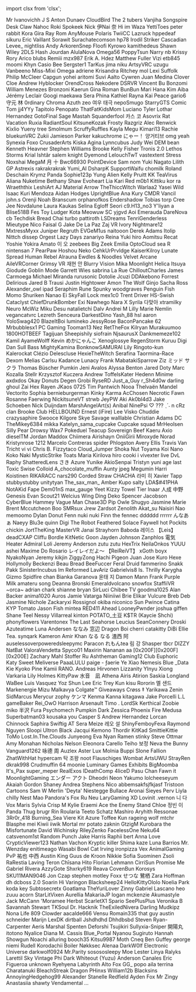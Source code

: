 ﻿import clsx from 'clsx';


<!-- Reminder that not only HTML chars have to be escaped, MDX chars also need to be (such as a space followed by an underscore). -->
<Patronelt k="0" ias="1" sp="0" >Mr Ivanovichh</Patronelt> <Patronelt k="0" ias="1" sp="0" >J S</Patronelt> <Patronelt k="0" ias="1" sp="0" >Anton Dunaev</Patronelt> <Patronelt k="0" ias="0" sp="0" >CloudBird</Patronelt> <Patronelt k="0" ias="1" sp="0" >The 2 tubers</Patronelt> 
<Patronelt k="0" ias="1" sp="0" >Vanjiha</Patronelt> <Patronelt k="0" ias="1" sp="0" >Songspire</Patronelt> <Patronelt k="0" ias="1" sp="0" >Desk Claw</Patronelt> <Patronelt k="0" ias="1" sp="0" >Nahoc</Patronelt> <Patronelt k="0" ias="1" sp="0" >Roki</Patronelt> 
<Patronelt k="0" ias="1" sp="0" >Spokeek</Patronelt> <Patronelt k="0" ias="1" sp="0" >Nick</Patronelt> <Patronelt k="0" ias="0" sp="0" >伊Nai 奈</Patronelt> <Patronelt k="0" ias="1" sp="0" >Hi im Waza</Patronelt> <Patronelt k="0" ias="0" sp="0" >YettiToes</Patronelt> 
<Patronelt k="0" ias="1" sp="0" >peter rabbit</Patronelt> <Patronelt k="0" ias="0" sp="0" >Kora Gira</Patronelt> <Patronelt k="0" ias="1" sp="0" >Ray Rom</Patronelt> <Patronelt k="0" ias="1" sp="0" >AnyMouse</Patronelt> <Patronelt k="0" ias="1" sp="0" >Polaris</Patronelt> 
<Patronelt k="0" ias="1" sp="0" >TwiiCC</Patronelt> <Patronelt k="0" ias="1" sp="0" >Lazruck</Patronelt> <Patronelt k="0" ias="1" sp="0" >hppedeaf</Patronelt> <Patronelt k="0" ias="1" sp="0" >sikuru</Patronelt> <Patronelt k="0" ias="0" sp="0" >Eric Vaillant</Patronelt> 
<Patronelt k="0" ias="1" sp="0" >Sorawit Surachatecomson</Patronelt> <Patronelt k="0" ias="1" sp="0" >hp78</Patronelt> <Patronelt k="0" ias="1" sp="0" >Irodil Striker</Patronelt> <Patronelt k="0" ias="0" sp="0" >Cascadian</Patronelt> <Patronelt k="0" ias="1" sp="0" >Levee&#0095;</Patronelt> 
<Patronelt k="0" ias="1" sp="0" >nightliss</Patronelt> <Patronelt k="0" ias="1" sp="0" >Andy</Patronelt> <Patronelt k="0" ias="1" sp="0" >ArkorenSnep</Patronelt> <Patronelt k="0" ias="0" sp="0" >Floofi</Patronelt> <Patronelt k="0" ias="0" sp="0" >Kyrowo</Patronelt> 
<Patronelt k="0" ias="0" sp="0" >kamithedeus</Patronelt> <Patronelt k="0" ias="1" sp="0" >Shawn Wiley</Patronelt> <Patronelt k="0" ias="1" sp="0" >2DLS</Patronelt> <Patronelt k="0" ias="1" sp="0" >Hash Jourdan</Patronelt> <Patronelt k="0" ias="1" sp="0" >AlulaNova</Patronelt> 
<Patronelt k="0" ias="1" sp="0" >Omega56</Patronelt> <Patronelt k="0" ias="0" sp="0" >PoppyTsun</Patronelt> <Patronelt k="0" ias="1" sp="0" >Narry</Patronelt> <Patronelt k="0" ias="0" sp="0" >nb</Patronelt> <Patronelt k="0" ias="1" sp="0" >Krissy</Patronelt> 
<Patronelt k="0" ias="1" sp="0" >Rory</Patronelt> <Patronelt k="0" ias="0" sp="0" >Arico</Patronelt> <Patronelt k="0" ias="1" sp="0" >blubs</Patronelt> <Patronelt k="0" ias="0" sp="0" >Remiii</Patronelt> <Patronelt k="0" ias="1" sp="0" >mzx987</Patronelt> 
<Patronelt k="0" ias="0" sp="0" >Erik A&#0046; Hdez</Patronelt> <Patronelt k="0" ias="0" sp="0" >Matthew Fuller</Patronelt> <Patronelt k="0" ias="1" sp="0" >Vizi</Patronelt> <Patronelt k="0" ias="1" sp="0" >etb845</Patronelt> <Patronelt k="0" ias="1" sp="0" >moomi</Patronelt> 
<Patronelt k="0" ias="1" sp="0" >Khyn</Patronelt> <Patronelt k="0" ias="1" sp="0" >Casio</Patronelt> <Patronelt k="0" ias="1" sp="0" >Bee</Patronelt> <Patronelt k="0" ias="0" sp="0" >Sergster1</Patronelt> <Patronelt k="0" ias="1" sp="0" >TarKus</Patronelt> 
<Patronelt k="0" ias="1" sp="0" >jima niku</Patronelt> <Patronelt k="0" ias="1" sp="0" >ArtsyVRC</Patronelt> <Patronelt k="0" ias="1" sp="0" >uzugu</Patronelt> <Patronelt k="0" ias="1" sp="0" >Vanbeeno</Patronelt> <Patronelt k="0" ias="1" sp="0" >Miss&#0045;Mixi</Patronelt> 
<Patronelt k="0" ias="1" sp="0" >Omega</Patronelt> <Patronelt k="0" ias="1" sp="0" >adriene</Patronelt> <Patronelt k="0" ias="1" sp="0" >Krisandra Ritchey</Patronelt> <Patronelt k="0" ias="1" sp="0" >mol</Patronelt> <Patronelt k="0" ias="1" sp="0" >Lexi</Patronelt> 
<Patronelt k="0" ias="1" sp="0" >Suffolk</Patronelt> <Patronelt k="0" ias="1" sp="0" >Philip McCleer</Patronelt> <Patronelt k="0" ias="1" sp="0" >Capgun</Patronelt> <Patronelt k="0" ias="1" sp="0" >yohei aritomi</Patronelt> <Patronelt k="0" ias="1" sp="0" >Suvi Aalto</Patronelt> 
<Patronelt k="0" ias="1" sp="0" >Cywren</Patronelt> <Patronelt k="0" ias="1" sp="0" >Juan Medina</Patronelt> <Patronelt k="0" ias="1" sp="0" >Clover Cloe</Patronelt> <Patronelt k="0" ias="0" sp="0" >Andrew</Patronelt> <Patronelt k="0" ias="1" sp="0" >Hyblocker</Patronelt> 
<Patronelt k="0" ias="0" sp="0" >OrendCross</Patronelt> <Patronelt k="0" ias="1" sp="0" >Nekodere</Patronelt> <Patronelt k="0" ias="1" sp="0" >DSRVR</Patronelt> <Patronelt k="0" ias="1" sp="0" >Vincent Bu</Patronelt> <Patronelt k="0" ias="1" sp="0" >Bonzomi</Patronelt> 
<Patronelt k="0" ias="0" sp="0" >William Menezes Bronzoni</Patronelt> <Patronelt k="0" ias="0" sp="0" >Kaerun</Patronelt> <Patronelt k="0" ias="1" sp="0" >Gina Roman</Patronelt> <Patronelt k="0" ias="1" sp="0" >BunBun</Patronelt> <Patronelt k="0" ias="1" sp="0" >Mari</Patronelt> 
<Patronelt k="0" ias="1" sp="0" >Hana Kim</Patronelt> <Patronelt k="0" ias="1" sp="0" >Aiba</Patronelt> <Patronelt k="0" ias="1" sp="0" >Jérémy Leclair</Patronelt> <Patronelt k="0" ias="1" sp="0" >Googi</Patronelt> <Patronelt k="0" ias="1" sp="0" >maekawa</Patronelt> 
<Patronelt k="0" ias="1" sp="0" >Sera Phina</Patronelt> <Patronelt k="0" ias="1" sp="0" >Kathiel Rayna</Patronelt> <Patronelt k="0" ias="1" sp="0" >Kai Peace</Patronelt> <Patronelt k="0" ias="0" sp="0" >gario6</Patronelt> <Patronelt k="0" ias="1" sp="0" >守元 林</Patronelt> 
<Patronelt k="0" ias="1" sp="0" >0rdinary</Patronelt> <Patronelt k="0" ias="0" sp="0" >Chroma</Patronelt> <Patronelt k="0" ias="1" sp="0" >Azuth</Patronelt> <Patronelt k="0" ias="0" sp="0" >zeo</Patronelt> <Patronelt k="0" ias="1" sp="0" >여우 태극</Patronelt> 
<Patronelt k="0" ias="1" sp="0" >nepoSmugo</Patronelt> <Patronelt k="0" ias="1" sp="0" >StarryGTS</Patronelt> <Patronelt k="0" ias="1" sp="0" >Comic Tom</Patronelt> <Patronelt k="0" ias="1" sp="0" >jj4YYy</Patronelt> <Patronelt k="0" ias="1" sp="0" >Tapitolo Penopato</Patronelt> 
<Patronelt k="0" ias="1" sp="0" >ThatFatKidsMom</Patronelt> <Patronelt k="0" ias="1" sp="0" >Luciano Tyler</Patronelt> <Patronelt k="0" ias="1" sp="0" >Lothar Hernandez</Patronelt> <Patronelt k="0" ias="0" sp="0" >GotoFinal</Patronelt> <Patronelt k="0" ias="0" sp="0" >Sage Mastah</Patronelt> 
<Patronelt k="0" ias="1" sp="0" >Squanderfool</Patronelt> <Patronelt k="0" ias="1" sp="0" >카스 코</Patronelt> <Patronelt k="0" ias="1" sp="0" >Asovrix</Patronelt> <Patronelt k="0" ias="1" sp="0" >Rat Vacation</Patronelt> <Patronelt k="0" ias="0" sp="0" >Ruxia</Patronelt> 
<Patronelt k="0" ias="1" sp="0" >RadiantSoul</Patronelt> <Patronelt k="0" ias="1" sp="0" >KitsuneKozak</Patronelt> <Patronelt k="0" ias="0" sp="0" >Frosty</Patronelt> <Patronelt k="0" ias="1" sp="0" >Razgriz</Patronelt> <Patronelt k="0" ias="1" sp="0" >Alec Renwick</Patronelt> 
<Patronelt k="0" ias="1" sp="0" >Kixlio Yueny</Patronelt> <Patronelt k="0" ias="1" sp="0" >tree</Patronelt> <Patronelt k="0" ias="1" sp="0" >Smolmum</Patronelt> <Patronelt k="0" ias="1" sp="0" >ScruffyRuffles</Patronelt> <Patronelt k="0" ias="1" sp="0" >Kayla</Patronelt> 
<Patronelt k="0" ias="1" sp="0" >Megu</Patronelt> <Patronelt k="0" ias="1" sp="0" >Kimari13</Patronelt> <Patronelt k="0" ias="1" sp="0" >Rachie</Patronelt> <Patronelt k="0" ias="1" sp="0" >bluekunVRC</Patronelt> <Patronelt k="0" ias="1" sp="0" >Zukii</Patronelt> 
<Patronelt k="0" ias="1" sp="0" >Jamieson Parker</Patronelt> <Patronelt k="0" ias="1" sp="0" >kakuchrome</Patronelt> <Patronelt k="0" ias="1" sp="0" >にゃー！</Patronelt> <Patronelt k="0" ias="1" sp="0" >양거티브</Patronelt> <Patronelt k="0" ias="0" sp="0" >omg yeah</Patronelt> 
<Patronelt k="0" ias="1" sp="0" >Synexia Foxo</Patronelt> <Patronelt k="0" ias="1" sp="0" >CrusaderArts</Patronelt> <Patronelt k="0" ias="1" sp="0" >Kiska Agina</Patronelt> <Patronelt k="0" ias="0" sp="0" >Lynncubus</Patronelt> <Patronelt k="0" ias="0" sp="0" >Judy Wei</Patronelt> 
<Patronelt k="0" ias="1" sp="0" >DEM bean</Patronelt> <Patronelt k="0" ias="1" sp="0" >Kenneth Heavner</Patronelt> <Patronelt k="0" ias="1" sp="0" >Stephen Williams</Patronelt> <Patronelt k="0" ias="1" sp="0" >Brooke</Patronelt> <Patronelt k="0" ias="1" sp="0" >Kelly Fisher</Patronelt> 
<Patronelt k="0" ias="0" sp="0" >Tronis 2&#0046;0</Patronelt> <Patronelt k="0" ias="0" sp="0" >Lethos Storms</Patronelt> <Patronelt k="0" ias="0" sp="0" >Krial</Patronelt> <Patronelt k="0" ias="1" sp="0" >Ishtãr</Patronelt> <Patronelt k="0" ias="0" sp="0" >salem knight</Patronelt> 
<Patronelt k="0" ias="0" sp="0" >Dyemond</Patronelt> <Patronelt k="0" ias="1" sp="0" >LelouchTwT</Patronelt> <Patronelt k="0" ias="0" sp="0" >vastextent</Patronelt> <Patronelt k="0" ias="0" sp="0" >Stress</Patronelt> <Patronelt k="0" ias="0" sp="0" >Noxshai</Patronelt> 
<Patronelt k="0" ias="1" sp="0" >MegaM</Patronelt> <Patronelt k="0" ias="0" sp="0" >月 十</Patronelt> <Patronelt k="0" ias="1" sp="0" >Bwc66930</Patronelt> <Patronelt k="0" ias="1" sp="0" >PointDevice</Patronelt> <Patronelt k="0" ias="0" sp="0" >Sam</Patronelt> 
<Patronelt k="0" ias="1" sp="0" >nom</Patronelt> <Patronelt k="0" ias="1" sp="0" >Yuki Nagato</Patronelt> <Patronelt k="0" ias="0" sp="0" >Lilith GP</Patronelt> <Patronelt k="0" ias="0" sp="0" >Astrexis</Patronelt> <Patronelt k="0" ias="1" sp="0" >rakrakrakrak</Patronelt> 
<Patronelt k="0" ias="0" sp="0" >Yumi&#0095;AI</Patronelt> <Patronelt k="0" ias="1" sp="0" >DsharpK</Patronelt> <Patronelt k="0" ias="1" sp="0" >SupportWaifu</Patronelt> <Patronelt k="0" ias="1" sp="0" >chomilk</Patronelt> <Patronelt k="0" ias="1" sp="0" >Roland Deschain</Patronelt> 
<Patronelt k="0" ias="1" sp="0" >Krymz Panda</Patronelt> <Patronelt k="0" ias="1" sp="0" >Sophie123p</Patronelt> <Patronelt k="0" ias="1" sp="0" >Yung Alien</Patronelt> <Patronelt k="0" ias="1" sp="0" >Kelly Pruitt</Patronelt> <Patronelt k="0" ias="0" sp="0" >KK</Patronelt> 
<Patronelt k="0" ias="0" sp="0" >TeaVirus</Patronelt> <Patronelt k="0" ias="1" sp="0" >Aliana</Patronelt> <Patronelt k="0" ias="0" sp="0" >Nuketime</Patronelt> <Patronelt k="0" ias="1" sp="0" >Bethany Shaw</Patronelt> <Patronelt k="0" ias="1" sp="0" >Evoheart</Patronelt> 
<Patronelt k="0" ias="0" sp="0" >Lia</Patronelt> <Patronelt k="0" ias="1" sp="0" >Kari Red</Patronelt> <Patronelt k="0" ias="0" sp="0" >m0b1</Patronelt> <Patronelt k="0" ias="1" sp="0" >Kittiku</Patronelt> <Patronelt k="0" ias="0" sp="0" >kor ra</Patronelt> 
<Patronelt k="0" ias="0" sp="0" >Wraeththix</Patronelt> <Patronelt k="0" ias="0" sp="0" >LeshiArt</Patronelt> <Patronelt k="0" ias="0" sp="0" >AJ</Patronelt> <Patronelt k="0" ias="0" sp="0" >Material Arrow</Patronelt> <Patronelt k="0" ias="1" sp="0" >TheThiccWitch</Patronelt> 
<Patronelt k="0" ias="0" sp="0" >Warlaa2</Patronelt> <Patronelt k="0" ias="1" sp="0" >Yasei Wild</Patronelt> <Patronelt k="0" ias="1" sp="0" >Isaac Kuri Mendoza</Patronelt> <Patronelt k="0" ias="1" sp="0" >Aidan Hodges</Patronelt> <Patronelt k="0" ias="0" sp="0" >UprightBlue</Patronelt> 
<Patronelt k="0" ias="1" sp="0" >Ana Kury</Patronelt> <Patronelt k="0" ias="1" sp="0" >CMDR Vancil</Patronelt> <Patronelt k="0" ias="1" sp="0" >john&#0046;s</Patronelt> <Patronelt k="0" ias="0" sp="0" >Orenji</Patronelt> <Patronelt k="0" ias="0" sp="0" >Noah Branscum</Patronelt> 
<Patronelt k="0" ias="1" sp="0" >orphanofkos</Patronelt> <Patronelt k="0" ias="1" sp="0" >Endershadow</Patronelt> <Patronelt k="0" ias="1" sp="0" >Tobias torp</Patronelt> <Patronelt k="0" ias="0" sp="0" >Cree Jee</Patronelt> <Patronelt k="0" ias="1" sp="0" >Novdalune</Patronelt> 
<Patronelt k="0" ias="0" sp="0" >Laura Kaukas</Patronelt> <Patronelt k="0" ias="1" sp="0" >Selina Egloff</Patronelt> <Patronelt k="0" ias="0" sp="0" >Seori</Patronelt> <Patronelt k="0" ias="1" sp="0" >c9&#0046;H13&#0095;no3</Patronelt> <Patronelt k="0" ias="1" sp="0" >Y&#0039;liyan</Patronelt> 
<Patronelt k="0" ias="1" sp="0" >a</Patronelt> <Patronelt k="0" ias="1" sp="0" >Blise518B</Patronelt> <Patronelt k="0" ias="1" sp="0" >Fes Toy</Patronelt> <Patronelt k="0" ias="1" sp="0" >Ludger</Patronelt> <Patronelt k="0" ias="1" sp="0" >Kota</Patronelt> 
<Patronelt k="0" ias="0" sp="0" >Meowuw SC</Patronelt> <Patronelt k="0" ias="1" sp="0" >yjgvd</Patronelt> <Patronelt k="0" ias="1" sp="0" >Aoi Emerauda</Patronelt> <Patronelt k="0" ias="1" sp="0" >DareNova</Patronelt> <Patronelt k="0" ias="1" sp="0" >cb</Patronelt> 
<Patronelt k="0" ias="1" sp="0" >Techdisk</Patronelt> <Patronelt k="0" ias="1" sp="0" >Bread Chai</Patronelt> <Patronelt k="0" ias="1" sp="0" >turbo</Patronelt> <Patronelt k="0" ias="0" sp="0" >pattiroth</Patronelt> <Patronelt k="0" ias="1" sp="0" >LSDreams</Patronelt> 
<Patronelt k="0" ias="1" sp="0" >TenriGenderless</Patronelt> <Patronelt k="0" ias="0" sp="0" >Mieutype Nico</Patronelt> <Patronelt k="0" ias="0" sp="0" >Faisal G</Patronelt> <Patronelt k="0" ias="1" sp="0" >Jake De La Paz</Patronelt> <Patronelt k="0" ias="0" sp="0" >Zaj VR</Patronelt> 
<Patronelt k="0" ias="1" sp="0" >Ivory</Patronelt> <Patronelt k="0" ias="1" sp="0" >Nightmare12</Patronelt> <Patronelt k="0" ias="0" sp="0" >MxtressMyxx</Patronelt> <Patronelt k="0" ias="1" sp="0" >Juniper Regruth</Patronelt> <Patronelt k="0" ias="0" sp="0" >EVGeM1us</Patronelt> 
<Patronelt k="0" ias="1" sp="0" >naitooon</Patronelt> <Patronelt k="0" ias="1" sp="0" >Derek Adams</Patronelt> <Patronelt k="0" ias="0" sp="0" >Itolip</Patronelt> <Patronelt k="0" ias="1" sp="0" >Nittch</Patronelt> <Patronelt k="0" ias="1" sp="0" >dissep</Patronelt> 
<Patronelt k="0" ias="0" sp="0" >Orgest</Patronelt> <Patronelt k="0" ias="1" sp="0" >Lazy Days</Patronelt> <Patronelt k="0" ias="1" sp="0" >zanariyo</Patronelt> <Patronelt k="0" ias="0" sp="0" >Reina</Patronelt> <Patronelt k="0" ias="1" sp="0" >Yuki hiro</Patronelt> 
<Patronelt k="0" ias="1" sp="0" >Aomitsu</Patronelt> <Patronelt k="0" ias="0" sp="0" >Recat</Patronelt> <Patronelt k="0" ias="1" sp="0" >Yoshie</Patronelt> <Patronelt k="0" ias="0" sp="0" >Yokira Amato</Patronelt> <Patronelt k="0" ias="1" sp="0" >이 오</Patronelt> 
<Patronelt k="0" ias="0" sp="0" >zeebees</Patronelt> <Patronelt k="0" ias="1" sp="0" >Big Zeek</Patronelt> <Patronelt k="0" ias="1" sp="0" >Emilia</Patronelt> <Patronelt k="0" ias="0" sp="0" >OptoCloud</Patronelt> <Patronelt k="0" ias="1" sp="0" >sea R</Patronelt> 
<Patronelt k="0" ias="1" sp="0" >nintensan 7</Patronelt> <Patronelt k="0" ias="1" sp="0" >PearPaw</Patronelt> <Patronelt k="0" ias="0" sp="0" >Hoshou Neko</Patronelt> <Patronelt k="0" ias="1" sp="0" >CehkUrPrvldge</Patronelt> <Patronelt k="0" ias="1" sp="0" >KaiserKilroy</Patronelt> 
<Patronelt k="0" ias="1" sp="0" >Lunate Spread</Patronelt> <Patronelt k="0" ias="1" sp="0" >Human Rebel</Patronelt> <Patronelt k="0" ias="1" sp="0" >Alrauna</Patronelt> <Patronelt k="0" ias="1" sp="0" >Ewdles &#0038; Noodles</Patronelt> <Patronelt k="0" ias="0" sp="0" >Velvet</Patronelt> 
<Patronelt k="0" ias="0" sp="0" >Arcane</Patronelt> <Patronelt k="0" ias="1" sp="0" >AileVRCorner</Patronelt> <Patronelt k="0" ias="1" sp="0" >Grimsy VR</Patronelt> <Patronelt k="0" ias="1" sp="0" >재현 안</Patronelt> <Patronelt k="0" ias="1" sp="0" >Blurry Vision</Patronelt> 
<Patronelt k="0" ias="1" sp="0" >Mika Moonlight</Patronelt> <Patronelt k="0" ias="1" sp="0" >Helica Itsuya</Patronelt> <Patronelt k="0" ias="0" sp="0" >Giodude</Patronelt> <Patronelt k="0" ias="0" sp="0" >Goblin Mode</Patronelt> <Patronelt k="0" ias="0" sp="0" >Garrett Wies</Patronelt> 
<Patronelt k="0" ias="1" sp="0" >sabrina La Rue</Patronelt> <Patronelt k="0" ias="0" sp="0" >ChilloutCharles</Patronelt> <Patronelt k="0" ias="1" sp="0" >James Carmoega</Patronelt> <Patronelt k="0" ias="1" sp="0" >Michael Miranda</Patronelt> <Patronelt k="0" ias="1" sp="0" >rurusonic</Patronelt> 
<Patronelt k="0" ias="1" sp="0" >Dotolie</Patronelt> <Patronelt k="0" ias="1" sp="0" >Jcuzi</Patronelt> <Patronelt k="0" ias="1" sp="0" >DDAkebono</Patronelt> <Patronelt k="0" ias="0" sp="0" >Forrest</Patronelt> <Patronelt k="0" ias="1" sp="0" >Delirious</Patronelt> 
<Patronelt k="0" ias="1" sp="0" >Jared B Trausi</Patronelt> <Patronelt k="0" ias="1" sp="0" >Justin Hightower</Patronelt> <Patronelt k="0" ias="1" sp="0" >Amon The Wolf</Patronelt> <Patronelt k="0" ias="1" sp="0" >Ginjo</Patronelt> <Patronelt k="0" ias="1" sp="0" >Sacha Ross</Patronelt> 
<Patronelt k="0" ias="1" sp="0" >Alexander&#0095;owl</Patronelt> <Patronelt k="0" ias="1" sp="0" >ipad</Patronelt> <Patronelt k="0" ias="0" sp="0" >Seraphim Rune</Patronelt> <Patronelt k="0" ias="1" sp="0" >Spunky</Patronelt> <Patronelt k="0" ias="0" sp="0" >woodgraves</Patronelt> 
<Patronelt k="0" ias="1" sp="0" >Penguin Fish</Patronelt> <Patronelt k="0" ias="1" sp="0" >Momo Shuriken</Patronelt> <Patronelt k="0" ias="0" sp="0" >Nanao Ei</Patronelt> <Patronelt k="0" ias="1" sp="0" >SkyFall</Patronelt> <Patronelt k="0" ias="1" sp="0" >Lock</Patronelt> 
<Patronelt k="0" ias="0" sp="0" >mex1c0</Patronelt> <Patronelt k="0" ias="1" sp="0" >Trent Driver</Patronelt> <Patronelt k="0" ias="0" sp="0" >HS&#0045;Swish</Patronelt> <Patronelt k="0" ias="1" sp="0" >Cataclyst</Patronelt> <Patronelt k="0" ias="1" sp="0" >ChiefDrunkBomber</Patronelt> 
<Patronelt k="0" ias="1" sp="0" >Exi Nawhego</Patronelt> <Patronelt k="0" ias="1" sp="0" >Nara X</Patronelt> <Patronelt k="0" ias="1" sp="0" >Syrila</Patronelt> <Patronelt k="0" ias="1" sp="0" >다맞아</Patronelt> <Patronelt k="0" ias="1" sp="0" >xtramilky</Patronelt> 
<Patronelt k="0" ias="1" sp="0" >Neuro</Patronelt> <Patronelt k="0" ias="1" sp="0" >McWiz</Patronelt> <Patronelt k="0" ias="1" sp="0" >Miku Desu</Patronelt> <Patronelt k="0" ias="0" sp="0" >natalietchi</Patronelt> <Patronelt k="0" ias="0" sp="0" >Dalv Andrei</Patronelt> 
<Patronelt k="0" ias="1" sp="0" >M</Patronelt> <Patronelt k="0" ias="0" sp="0" >Lilly Marie</Patronelt> <Patronelt k="0" ias="1" sp="0" >Nemlin</Patronelt> <Patronelt k="0" ias="1" sp="0" >vegancatvrc</Patronelt> <Patronelt k="0" ias="0" sp="0" >Lezreth Senceura</Patronelt> 
<Patronelt k="0" ias="1" sp="0" >DarkestDino</Patronelt> <Patronelt k="0" ias="1" sp="0" >Yash&#0095;88</Patronelt> <Patronelt k="0" ias="1" sp="0" >hsl</Patronelt> <Patronelt k="0" ias="1" sp="0" >aaron</Patronelt> <Patronelt k="0" ias="1" sp="0" >YoloSwag420 BlazeItBoi</Patronelt> 
<Patronelt k="0" ias="1" sp="0" >lumineko</Patronelt> <Patronelt k="0" ias="0" sp="0" >JessyRose</Patronelt> <Patronelt k="0" ias="1" sp="0" >BaconPancake 62</Patronelt> <Patronelt k="0" ias="1" sp="0" >Mrbubblesx1 PC Gaming</Patronelt> <Patronelt k="0" ias="1" sp="0" >Tooman13</Patronelt> 
<Patronelt k="0" ias="1" sp="0" >Nez</Patronelt> <Patronelt k="0" ias="1" sp="0" >RetTheFox</Patronelt> <Patronelt k="0" ias="1" sp="0" >Kilryan</Patronelt> <Patronelt k="0" ias="1" sp="0" >Murakuumoo</Patronelt> <Patronelt k="0" ias="0" sp="0" >1800HOTBEEF</Patronelt> 
<Patronelt k="0" ias="1" sp="0" >Tagijuan</Patronelt> <Patronelt k="0" ias="1" sp="0" >Sheepishily</Patronelt> <Patronelt k="0" ias="0" sp="0" >siofrain</Patronelt> <Patronelt k="0" ias="0" sp="0" >NjsaurusX</Patronelt> <Patronelt k="0" ias="0" sp="0" >Dankmemeze102 Kamil</Patronelt> 
<Patronelt k="0" ias="1" sp="0" >AyameWolff</Patronelt> <Patronelt k="0" ias="1" sp="0" >Kevin</Patronelt> <Patronelt k="0" ias="0" sp="0" >めかにゃんこ</Patronelt> <Patronelt k="0" ias="1" sp="0" >Xenoglossye</Patronelt> <Patronelt k="0" ias="1" sp="0" >RegenStorm</Patronelt> 
<Patronelt k="0" ias="1" sp="0" >Kuruu</Patronelt> <Patronelt k="0" ias="1" sp="0" >Digi</Patronelt> <Patronelt k="0" ias="0" sp="0" >Dan Sull</Patronelt> <Patronelt k="0" ias="1" sp="0" >Bass</Patronelt> <Patronelt k="0" ias="1" sp="0" >MightyKamina</Patronelt> 
<Patronelt k="0" ias="1" sp="0" >BonknowSAMURAI</Patronelt> <Patronelt k="0" ias="0" sp="0" >Lily</Patronelt> <Patronelt k="0" ias="1" sp="0" >Ringoto&#0045;kun</Patronelt> <Patronelt k="0" ias="1" sp="0" >Kalerockat</Patronelt> <Patronelt k="0" ias="0" sp="0" >Clézio Delescluse</Patronelt> 
<Patronelt k="0" ias="0" sp="0" >HexieTheWitch</Patronelt> <Patronelt k="0" ias="0" sp="0" >Serafina Taormina&#0045;Race</Patronelt> <Patronelt k="0" ias="0" sp="0" >Dexom</Patronelt> <Patronelt k="0" ias="0" sp="0" >Melias</Patronelt> <Patronelt k="0" ias="1" sp="0" >Carlsu</Patronelt> 
<Patronelt k="0" ias="1" sp="0" >Kadance Lunacy</Patronelt> <Patronelt k="0" ias="0" sp="0" >Frank</Patronelt> <Patronelt k="0" ias="1" sp="0" >MabatakiSparrow</Patronelt> <Patronelt k="0" ias="0" sp="0" >Ziz</Patronelt> <Patronelt k="0" ias="1" sp="0" >ミッド サクラ</Patronelt> 
<Patronelt k="0" ias="1" sp="0" >Thomas Büscher</Patronelt> <Patronelt k="0" ias="1" sp="0" >Pumkin</Patronelt> <Patronelt k="0" ias="0" sp="0" >Jeni Avalos</Patronelt> <Patronelt k="0" ias="1" sp="0" >Alyssa Benton</Patronelt> <Patronelt k="0" ias="0" sp="0" >Jared Doty</Patronelt> 
<Patronelt k="0" ias="0" sp="0" >Marc Kozalla</Patronelt> <Patronelt k="0" ias="0" sp="0" >Stellr</Patronelt> <Patronelt k="0" ias="0" sp="0" >Krzysztof Kuczera</Patronelt> <Patronelt k="0" ias="1" sp="0" >Andrew</Patronelt> <Patronelt k="0" ias="1" sp="0" >ToffelsKater</Patronelt> 
<Patronelt k="0" ias="0" sp="0" >Hedenn</Patronelt> <Patronelt k="0" ias="0" sp="0" >Minime</Patronelt> <Patronelt k="0" ias="0" sp="0" >axdxdos</Patronelt> <Patronelt k="0" ias="0" sp="0" >Okay Donuts</Patronelt> <Patronelt k="0" ias="0" sp="0" >Degen</Patronelt> 
<Patronelt k="0" ias="0" sp="0" >Grobi</Patronelt> <Patronelt k="0" ias="0" sp="0" >RyseRD</Patronelt> <Patronelt k="0" ias="0" sp="0" >Just&#0095;a&#0095;Guy</Patronelt> <Patronelt k="0" ias="0" sp="0" >r&#0095;Sh4d0w</Patronelt> <Patronelt k="0" ias="1" sp="0" >darling ghoul</Patronelt> 
<Patronelt k="0" ias="1" sp="0" >Zai Hex</Patronelt> <Patronelt k="0" ias="0" sp="0" >Rayen</Patronelt> <Patronelt k="0" ias="0" sp="0" >JKaos 0725</Patronelt> <Patronelt k="0" ias="1" sp="0" >Tim Pantwich</Patronelt> <Patronelt k="0" ias="0" sp="0" >Nooa</Patronelt> 
<Patronelt k="0" ias="1" sp="0" >Thelvaën Mandel</Patronelt> <Patronelt k="0" ias="0" sp="0" >Vectorito</Patronelt> <Patronelt k="0" ias="0" sp="0" >Sophia</Patronelt> <Patronelt k="0" ias="0" sp="0" >bernieburgerman</Patronelt> <Patronelt k="0" ias="1" sp="0" >Kinky Karma</Patronelt> 
<Patronelt k="0" ias="1" sp="0" >AcChosen</Patronelt> <Patronelt k="0" ias="1" sp="0" >Necrotic Fawn</Patronelt> <Patronelt k="0" ias="0" sp="0" >Rosanne Faerwing</Patronelt> <Patronelt k="0" ias="0" sp="0" >NickitsuneVT</Patronelt> <Patronelt k="0" ias="0" sp="0" >strwb</Patronelt> 
<Patronelt k="0" ias="1" sp="0" >JeyPW</Patronelt> <Patronelt k="0" ias="1" sp="0" >Aki</Patronelt> <Patronelt k="0" ias="1" sp="0" >Ak0bl4d3</Patronelt> <Patronelt k="0" ias="0" sp="0" >Jake Schoeben</Patronelt> <Patronelt k="0" ias="0" sp="0" >Nick Duijndam</Patronelt> 
<Patronelt k="0" ias="1" sp="0" >MarshAngelArt&#0040;s&#0041;</Patronelt> <Patronelt k="0" ias="1" sp="0" >Anibal</Patronelt> <Patronelt k="0" ias="0" sp="0" >NinePsi</Patronelt> <Patronelt k="0" ias="1" sp="0" >♡ &#0063;&#0063;&#0063; ˎˊ˗</Patronelt> <Patronelt k="0" ias="1" sp="0" >n</Patronelt> 
<Patronelt k="0" ias="0" sp="0" >cRz clan</Patronelt> <Patronelt k="0" ias="0" sp="0" >Brooke</Patronelt> <Patronelt k="0" ias="0" sp="0" >Club HELLBOUND</Patronelt> <Patronelt k="0" ias="1" sp="0" >Ernest &#0040;iFire&#0041; Lee</Patronelt> <Patronelt k="0" ias="1" sp="0" >Visko</Patronelt> 
<Patronelt k="0" ias="1" sp="0" >Chuddie</Patronelt> <Patronelt k="0" ias="1" sp="0" >crazysaphire</Patronelt> <Patronelt k="0" ias="1" sp="0" >Swooce</Patronelt> <Patronelt k="0" ias="0" sp="0" >Kilgore</Patronelt> <Patronelt k="0" ias="1" sp="0" >Skye Savage</Patronelt> 
<Patronelt k="0" ias="0" sp="0" >walllable</Patronelt> <Patronelt k="0" ias="1" sp="0" >Christian Adams</Patronelt> <Patronelt k="0" ias="0" sp="0" >DC</Patronelt> <Patronelt k="0" ias="1" sp="0" >TheMikey6384</Patronelt> <Patronelt k="0" ias="0" sp="0" >mikka</Patronelt> 
<Patronelt k="0" ias="1" sp="0" >Katelyn&#0095;sama&#0095;cupcake Cupcake squad</Patronelt> <Patronelt k="0" ias="1" sp="0" >MrHeolsen</Patronelt> <Patronelt k="0" ias="0" sp="0" >Silly Pear</Patronelt> <Patronelt k="0" ias="1" sp="0" >Drowsy</Patronelt> <Patronelt k="0" ias="0" sp="0" >Wax7</Patronelt> 
<Patronelt k="0" ias="1" sp="0" >Pokeduel</Patronelt> <Patronelt k="0" ias="0" sp="0" >Teacup Sovereign</Patronelt> <Patronelt k="0" ias="1" sp="0" >Beef Kaeru</Patronelt> <Patronelt k="0" ias="0" sp="0" >Axio</Patronelt> <Patronelt k="0" ias="0" sp="0" >dieselTM</Patronelt> 
<Patronelt k="0" ias="0" sp="0" >Jordan Maddox</Patronelt> <Patronelt k="0" ias="0" sp="0" >Chiimera</Patronelt> <Patronelt k="0" ias="0" sp="0" >Airishayn</Patronelt> <Patronelt k="0" ias="0" sp="0" >OniiGirii</Patronelt> <Patronelt k="0" ias="0" sp="0" >Miroxyde</Patronelt> 
<Patronelt k="0" ias="0" sp="0" >Norad</Patronelt> <Patronelt k="0" ias="0" sp="0" >Kristynrose 1212</Patronelt> <Patronelt k="0" ias="0" sp="0" >Marcelo Contreras</Patronelt> <Patronelt k="0" ias="0" sp="0" >spider</Patronelt> <Patronelt k="0" ias="0" sp="0" >Phlogston</Patronelt> 
<Patronelt k="0" ias="0" sp="0" >Avery Ellis</Patronelt> <Patronelt k="0" ias="1" sp="0" >Travis Van Tricht</Patronelt> <Patronelt k="0" ias="0" sp="0" >vi vi</Patronelt> <Patronelt k="0" ias="1" sp="0" >Chris B&#0046;</Patronelt> <Patronelt k="0" ias="0" sp="0" >Fizzytaco</Patronelt> 
<Patronelt k="0" ias="1" sp="0" >Cloud&#0095;Jumper</Patronelt> <Patronelt k="0" ias="1" sp="0" >Shoka Nut</Patronelt> <Patronelt k="0" ias="1" sp="0" >Toyama</Patronelt> <Patronelt k="0" ias="1" sp="0" >Koi Nano</Patronelt> <Patronelt k="0" ias="1" sp="0" >Koko Naki</Patronelt> 
<Patronelt k="0" ias="0" sp="0" >MysticStrike</Patronelt> <Patronelt k="0" ias="0" sp="0" >Toats</Patronelt> <Patronelt k="0" ias="0" sp="0" >Maria Kirilova</Patronelt> <Patronelt k="0" ias="0" sp="0" >hiro</Patronelt> <Patronelt k="0" ias="0" sp="0" >cooki i</Patronelt> 
<Patronelt k="0" ias="0" sp="0" >vivexter live</Patronelt> <Patronelt k="0" ias="0" sp="0" >DvL Raphy</Patronelt> <Patronelt k="0" ias="0" sp="0" >ShatteredLens</Patronelt> <Patronelt k="0" ias="1" sp="0" >さき</Patronelt> <Patronelt k="0" ias="1" sp="0" >Azure</Patronelt> 
<Patronelt k="0" ias="1" sp="0" >Yunike</Patronelt> <Patronelt k="0" ias="1" sp="0" >AkioSenpai</Patronelt> <Patronelt k="0" ias="0" sp="0" >Tristyn</Patronelt> <Patronelt k="0" ias="1" sp="0" >yuni</Patronelt> <Patronelt k="0" ias="0" sp="0" >age last</Patronelt> 
<Patronelt k="0" ias="1" sp="0" >Toxic Swise</Patronelt> <Patronelt k="0" ias="0" sp="0" >Colloid</Patronelt> <Patronelt k="0" ias="1" sp="0" >A&#0095;chocolate&#0095;muffin</Patronelt> <Patronelt k="0" ias="0" sp="0" >Aunty jpeg</Patronelt> <Patronelt k="0" ias="1" sp="0" >Megumin</Patronelt> 
<Patronelt k="0" ias="0" sp="0" >Harri Koistinen</Patronelt> <Patronelt k="0" ias="0" sp="0" >RIKARACC</Patronelt> <Patronelt k="0" ias="1" sp="0" >nars290</Patronelt> <Patronelt k="0" ias="0" sp="0" >Corded Straw</Patronelt> <Patronelt k="0" ias="0" sp="0" >CHACHA</Patronelt> 
<Patronelt k="0" ias="0" sp="0" >라미 히</Patronelt> <Patronelt k="0" ias="1" sp="0" >Xavier Tapp</Patronelt> <Patronelt k="0" ias="0" sp="0" >stubbystubby</Patronelt> <Patronelt k="0" ias="0" sp="0" >unitytyan</Patronelt> <Patronelt k="0" ias="1" sp="0" >The&#0095;sax&#0095;man&#0095;</Patronelt> 
<Patronelt k="0" ias="0" sp="0" >Amber</Patronelt> <Patronelt k="0" ias="0" sp="0" >Kupo</Patronelt> <Patronelt k="0" ias="0" sp="0" >salty</Patronelt> <Patronelt k="0" ias="1" sp="0" >LDA&#0036;&#0035;41PHA</Patronelt> <Patronelt k="0" ias="0" sp="0" >NotAKid</Patronelt> 
<Patronelt k="0" ias="1" sp="0" >Fape</Patronelt> <Patronelt k="0" ias="0" sp="0" >Dem01nS</Patronelt> <Patronelt k="0" ias="1" sp="0" >max&#0095;gauge</Patronelt> <Patronelt k="0" ias="1" sp="0" >Yeet</Patronelt> <Patronelt k="0" ias="0" sp="0" >Kizzy</Patronelt> 
<Patronelt k="0" ias="0" sp="0" >Towel Tier</Patronelt> <Patronelt k="0" ias="1" sp="0" >Inaar</Patronelt> <Patronelt k="0" ias="1" sp="0" >人成 中野</Patronelt> <Patronelt k="0" ias="1" sp="0" >Genesis Evan</Patronelt> <Patronelt k="0" ias="0" sp="0" >Scout21</Patronelt> 
<Patronelt k="0" ias="1" sp="0" >Welcius</Patronelt> <Patronelt k="0" ias="1" sp="0" >Wing Ding</Patronelt> <Patronelt k="0" ias="1" sp="0" >Deko</Patronelt> <Patronelt k="0" ias="0" sp="0" >Spencer Jacobson</Patronelt> <Patronelt k="0" ias="1" sp="0" >CyberBlue</Patronelt> 
<Patronelt k="0" ias="0" sp="0" >Hammey</Patronelt> <Patronelt k="0" ias="1" sp="0" >Vague Man</Patronelt> <Patronelt k="0" ias="0" sp="0" >Chase3D</Patronelt> <Patronelt k="0" ias="0" sp="0" >Pip Owle</Patronelt> <Patronelt k="0" ias="0" sp="0" >Shugyo</Patronelt> 
<Patronelt k="0" ias="1" sp="0" >Jasmine Marie</Patronelt> <Patronelt k="0" ias="0" sp="0" >Brent Mccutcheon</Patronelt> <Patronelt k="0" ias="0" sp="0" >Boo</Patronelt> <Patronelt k="0" ias="0" sp="0" >SMRsux Jrew</Patronelt> <Patronelt k="0" ias="1" sp="0" >Zardsot</Patronelt> 
<Patronelt k="0" ias="0" sp="0" >Zenolith</Patronelt> <Patronelt k="0" ias="0" sp="0" >Akat&#0095;su</Patronelt> <Patronelt k="0" ias="1" sp="0" >Naisiri Nao</Patronelt> <Patronelt k="0" ias="0" sp="0" >memoomo</Patronelt> <Patronelt k="0" ias="0" sp="0" >Dylan</Patronelt> 
<Patronelt k="0" ias="0" sp="0" >Donut</Patronelt> <Patronelt k="0" ias="0" sp="0" >Fenn</Patronelt> <Patronelt k="0" ias="1" sp="0" >nuki nuki</Patronelt> <Patronelt k="0" ias="1" sp="0" >Finn the fennec</Patronelt> <Patronelt k="0" ias="0" sp="0" >dddddd rrrrrr</Patronelt> 
<Patronelt k="0" ias="1" sp="0" >んなあぁ</Patronelt> <Patronelt k="0" ias="0" sp="0" >Naeyy</Patronelt> <Patronelt k="0" ias="1" sp="0" >Blu3e</Patronelt> <Patronelt k="0" ias="1" sp="0" >quinn</Patronelt> <Patronelt k="0" ias="0" sp="0" >Digi The Robot</Patronelt> 
<Patronelt k="0" ias="0" sp="0" >Feathered Solace</Patronelt> <Patronelt k="0" ias="1" sp="0" >Faywell</Patronelt> <Patronelt k="0" ias="0" sp="0" >hot Pockits chickin</Patronelt> <Patronelt k="0" ias="1" sp="0" >JortTheKing</Patronelt> <Patronelt k="0" ias="0" sp="0" >MasterVR</Patronelt> 
<Patronelt k="0" ias="0" sp="0" >Janai Strayhorn</Patronelt> <Patronelt k="0" ias="0" sp="0" >Baboda</Patronelt> <Patronelt k="0" ias="0" sp="0" >레이스 【Leis】</Patronelt> <Patronelt k="0" ias="0" sp="0" >deadCXAP</Patronelt> <Patronelt k="0" ias="0" sp="0" >Cliffu Bordle</Patronelt> 
<Patronelt k="0" ias="0" sp="0" >KitNetic</Patronelt> <Patronelt k="0" ias="1" sp="0" >Goon</Patronelt> <Patronelt k="0" ias="0" sp="0" >Jayden Johnson</Patronelt> <Patronelt k="0" ias="0" sp="0" >Zanphlos</Patronelt> <Patronelt k="0" ias="0" sp="0" >電気Heater</Patronelt> 
<Patronelt k="0" ias="1" sp="0" >Admiral Loli</Patronelt> <Patronelt k="0" ias="1" sp="0" >Jeremy Anderson</Patronelt> <Patronelt k="0" ias="0" sp="0" >zutu zutu</Patronelt> <Patronelt k="0" ias="0" sp="0" >HexTrix</Patronelt> <Patronelt k="0" ias="1" sp="0" >NeilaOnkos</Patronelt> 
<Patronelt k="0" ias="0" sp="0" >YUUU</Patronelt> <Patronelt k="0" ias="0" sp="0" >ashei</Patronelt> <Patronelt k="0" ias="0" sp="0" >Maxime Do Rosario</Patronelt> <Patronelt k="0" ias="1" sp="0" >レイレイだよ～ 【ReiReiVT】</Patronelt> <Patronelt k="0" ias="0" sp="0" >xGoth boyx</Patronelt> 
<Patronelt k="0" ias="0" sp="0" >NyakoNyan</Patronelt> <Patronelt k="0" ias="1" sp="0" >Jeremy</Patronelt> <Patronelt k="0" ias="0" sp="0" >kikjin</Patronelt> <Patronelt k="0" ias="0" sp="0" >ZiggyZong</Patronelt> <Patronelt k="0" ias="1" sp="0" >Hachi Pigeon</Patronelt> 
<Patronelt k="0" ias="0" sp="0" >Juan Jose</Patronelt> <Patronelt k="0" ias="0" sp="0" >Kuro Hexe</Patronelt> <Patronelt k="0" ias="0" sp="0" >Hollymolly</Patronelt> <Patronelt k="0" ias="1" sp="0" >Beckenzi</Patronelt> <Patronelt k="0" ias="0" sp="0" >Beau</Patronelt> 
<Patronelt k="0" ias="0" sp="0" >Bread</Patronelt> <Patronelt k="0" ias="0" sp="0" >BeeFuccer</Patronelt> <Patronelt k="0" ias="1" sp="0" >Feral Druid</Patronelt> <Patronelt k="0" ias="0" sp="0" >fammerino</Patronelt> <Patronelt k="0" ias="0" sp="0" >Snakk Pakk</Patronelt> 
<Patronelt k="0" ias="0" sp="0" >SinisterIncubus</Patronelt> <Patronelt k="0" ias="1" sp="0" >Im Reformed</Patronelt> <Patronelt k="0" ias="1" sp="0" >LavAriz</Patronelt> <Patronelt k="0" ias="1" sp="0" >Gabrielvis8</Patronelt> <Patronelt k="0" ias="0" sp="0" >Is&#0046;</Patronelt> 
<Patronelt k="0" ias="0" sp="0" >Thrilly</Patronelt> <Patronelt k="0" ias="1" sp="0" >Karygha</Patronelt> <Patronelt k="0" ias="0" sp="0" >Gizmo</Patronelt> <Patronelt k="0" ias="0" sp="0" >Spidfire chan</Patronelt> <Patronelt k="0" ias="1" sp="0" >Bianka Garanova</Patronelt> 
<Patronelt k="0" ias="0" sp="0" >윤태 지</Patronelt> <Patronelt k="0" ias="0" sp="0" >Damon Mann</Patronelt> <Patronelt k="0" ias="0" sp="0" >Frank</Patronelt> <Patronelt k="0" ias="0" sp="0" >Purple Milk</Patronelt> <Patronelt k="0" ias="0" sp="0" >amateru</Patronelt> 
<Patronelt k="0" ias="1" sp="0" >song</Patronelt> <Patronelt k="0" ias="0" sp="0" >Deanna Bronski</Patronelt> <Patronelt k="0" ias="1" sp="0" >Emeraldvolcano</Patronelt> <Patronelt k="0" ias="0" sp="0" >snowfox</Patronelt> <Patronelt k="0" ias="0" sp="0" >StaffiiVR</Patronelt> 
<Patronelt k="0" ias="1" sp="0" >&#0126;orca&#0126;</Patronelt> <Patronelt k="0" ias="0" sp="0" >adrian chark</Patronelt> <Patronelt k="0" ias="0" sp="0" >shianne bryan</Patronelt> <Patronelt k="0" ias="0" sp="0" >SirLuci</Patronelt> <Patronelt k="0" ias="0" sp="0" >Chibee TV</Patronelt> 
<Patronelt k="0" ias="0" sp="0" >goodma1025</Patronelt> <Patronelt k="0" ias="1" sp="0" >Alan Backer</Patronelt> <Patronelt k="0" ias="0" sp="0" >anima1020</Patronelt> <Patronelt k="0" ias="0" sp="0" >Auros</Patronelt> <Patronelt k="0" ias="0" sp="0" >Jamie Vatarga</Patronelt> 
<Patronelt k="0" ias="0" sp="0" >Niiniiwi</Patronelt> <Patronelt k="0" ias="1" sp="0" >Brie</Patronelt> <Patronelt k="0" ias="1" sp="0" >Elikar</Patronelt> <Patronelt k="0" ias="0" sp="0" >Vulcure</Patronelt> <Patronelt k="0" ias="0" sp="0" >Breb Deb</Patronelt> 
<Patronelt k="0" ias="0" sp="0" >Jasmine Nichole</Patronelt> <Patronelt k="0" ias="0" sp="0" >Zackaryxi Rossignol</Patronelt> <Patronelt k="0" ias="1" sp="0" >okiba niconico</Patronelt> <Patronelt k="0" ias="0" sp="0" >Sun Pwince</Patronelt> <Patronelt k="0" ias="0" sp="0" >Catina</Patronelt> 
<Patronelt k="0" ias="0" sp="0" >KYP</Patronelt> <Patronelt k="0" ias="0" sp="0" >Tomato</Patronelt> <Patronelt k="0" ias="1" sp="0" >Jason Fish</Patronelt> <Patronelt k="0" ias="0" sp="0" >mintea</Patronelt> <Patronelt k="0" ias="1" sp="0" >RED411</Patronelt> 
<Patronelt k="0" ias="1" sp="0" >Ahead</Patronelt> <Patronelt k="0" ias="1" sp="0" >LooneyPwnder</Patronelt> <Patronelt k="0" ias="1" sp="0" >joshua giffen</Patronelt> <Patronelt k="0" ias="1" sp="0" >Shane Teel</Patronelt> <Patronelt k="0" ias="1" sp="0" >Nessy Villarreal</Patronelt> 
<Patronelt k="0" ias="1" sp="0" >kinton</Patronelt> <Patronelt k="0" ias="0" sp="0" >POTATO&#0095;土豆</Patronelt> <Patronelt k="0" ias="1" sp="0" >K&#0036;TR &#0040;Kaycie Shchi&#0041;</Patronelt> <Patronelt k="0" ias="0" sp="0" >phonyflowers</Patronelt> <Patronelt k="0" ias="0" sp="0" >Varentonex</Patronelt> 
<Patronelt k="0" ias="1" sp="0" >The Last Seahorse</Patronelt> <Patronelt k="0" ias="0" sp="0" >Leucius</Patronelt> <Patronelt k="0" ias="1" sp="0" >SeanConnery</Patronelt> <Patronelt k="0" ias="1" sp="0" >Droski</Patronelt> <Patronelt k="0" ias="1" sp="0" >Azuteatime</Patronelt> 
<Patronelt k="0" ias="0" sp="0" >Luna Andersen</Patronelt> <Patronelt k="0" ias="1" sp="0" >ななみ 窓辺</Patronelt> <Patronelt k="0" ias="0" sp="0" >Dragon Boi</Patronelt> <Patronelt k="0" ias="0" sp="0" >cherri</Patronelt> <Patronelt k="0" ias="0" sp="0" >catakitty</Patronelt> 
<Patronelt k="0" ias="0" sp="0" >DiBi</Patronelt> <Patronelt k="0" ias="0" sp="0" >Ellie</Patronelt> <Patronelt k="0" ias="0" sp="0" >Tea&#0046;</Patronelt> <Patronelt k="0" ias="0" sp="0" >synqark</Patronelt> <Patronelt k="0" ias="1" sp="0" >Kameron</Patronelt> 
<Patronelt k="0" ias="0" sp="0" >Amir Khan</Patronelt> <Patronelt k="0" ias="0" sp="0" >なる なる</Patronelt> <Patronelt k="0" ias="0" sp="0" >渣西 阿</Patronelt> <Patronelt k="0" ias="0" sp="0" >auselessoverpoweredsleepymc</Patronelt> <Patronelt k="0" ias="0" sp="0" >Paracon</Patronelt> 
<Patronelt k="0" ias="0" sp="0" >れもんtea</Patronelt> <Patronelt k="0" ias="0" sp="0" >림 강</Patronelt> <Patronelt k="0" ias="1" sp="0" >Shasper</Patronelt> <Patronelt k="0" ias="1" sp="0" >tbcr</Patronelt> <Patronelt k="0" ias="0" sp="0" >DIZZY</Patronelt> 
<Patronelt k="0" ias="1" sp="0" >NatBat</Patronelt> <Patronelt k="0" ias="1" sp="0" >ValoraVendetta</Patronelt> <Patronelt k="0" ias="0" sp="0" >Spyco01</Patronelt> <Patronelt k="0" ias="0" sp="0" >Maxirin</Patronelt> <Patronelt k="0" ias="0" sp="0" >Nananan aa</Patronelt> 
<Patronelt k="0" ias="0" sp="0" >&#0091;0x200F&#0093;&#0091;0x200F&#0093;&#0091;0x200E&#0093;</Patronelt> <Patronelt k="0" ias="0" sp="0" >Zachary Mahl</Patronelt> <Patronelt k="0" ias="0" sp="0" >Stoffer</Patronelt> <Patronelt k="0" ias="0" sp="0" >Ru</Patronelt> <Patronelt k="0" ias="0" sp="0" >Ashtheman Gaming12</Patronelt> 
<Patronelt k="0" ias="0" sp="0" >Club Euphoric</Patronelt> <Patronelt k="0" ias="0" sp="0" >Katy Sweet</Patronelt> <Patronelt k="0" ias="0" sp="0" >Meliverse</Patronelt> <Patronelt k="0" ias="0" sp="0" >PaaaLULU</Patronelt> <Patronelt k="0" ias="0" sp="0" >paige &#0045; ƒaerie</Patronelt> 
<Patronelt k="0" ias="0" sp="0" >Ye Xiao</Patronelt> <Patronelt k="0" ias="1" sp="0" >Nemesis</Patronelt> <Patronelt k="0" ias="0" sp="0" >Blue &#0095;Data</Patronelt> <Patronelt k="0" ias="0" sp="0" >Kie Kyoko</Patronelt> <Patronelt k="0" ias="0" sp="0" >Pine</Patronelt> 
<Patronelt k="0" ias="0" sp="0" >Kamii</Patronelt> <Patronelt k="0" ias="0" sp="0" >RANO&#0046;</Patronelt> <Patronelt k="0" ias="0" sp="0" >Andreas Hirvonen</Patronelt> <Patronelt k="0" ias="0" sp="0" >Lizzanity</Patronelt> <Patronelt k="0" ias="0" sp="0" >YInyu Xiong</Patronelt> 
<Patronelt k="0" ias="0" sp="0" >Varkaria</Patronelt> <Patronelt k="0" ias="1" sp="0" >Lily Holmes</Patronelt> <Patronelt k="0" ias="0" sp="0" >KittyPaw</Patronelt> <Patronelt k="0" ias="1" sp="0" >水音　凪</Patronelt> <Patronelt k="0" ias="0" sp="0" >Athena Airis</Patronelt> 
<Patronelt k="0" ias="0" sp="0" >Atirion</Patronelt> <Patronelt k="0" ias="0" sp="0" >Saskia Longland</Patronelt> <Patronelt k="0" ias="0" sp="0" >WaBee</Patronelt> <Patronelt k="0" ias="0" sp="0" >Luis Vasquez</Patronelt> <Patronelt k="0" ias="0" sp="0" >Yoz Shun</Patronelt> 
<Patronelt k="0" ias="0" sp="0" >Lee Eric</Patronelt> <Patronelt k="0" ias="0" sp="0" >Trey Kun</Patronelt> <Patronelt k="0" ias="0" sp="0" >kisu</Patronelt> <Patronelt k="0" ias="0" sp="0" >Rororin</Patronelt> <Patronelt k="0" ias="0" sp="0" >멜 샌드</Patronelt> 
<Patronelt k="0" ias="0" sp="0" >Markenergie</Patronelt> <Patronelt k="0" ias="0" sp="0" >Mizu Malkavya</Patronelt> <Patronelt k="0" ias="1" sp="0" >Colgate™ Giveaways</Patronelt> <Patronelt k="0" ias="0" sp="0" >Crøss ‡</Patronelt> <Patronelt k="0" ias="0" sp="0" >Yarikawa Zenin</Patronelt> 
<Patronelt k="0" ias="0" sp="0" >SidMarcus</Patronelt> <Patronelt k="0" ias="0" sp="0" >Merycur</Patronelt> <Patronelt k="0" ias="0" sp="0" >zophy</Patronelt> <Patronelt k="0" ias="0" sp="0" >ケンマ Kenma</Patronelt> <Patronelt k="0" ias="0" sp="0" >Kanna kitagawa</Patronelt> 
<Patronelt k="0" ias="1" sp="0" >Jake Porcelli</Patronelt> <Patronelt k="0" ias="0" sp="0" >L&#0046;L</Patronelt> <Patronelt k="0" ias="0" sp="0" >gameBaker</Patronelt> <Patronelt k="0" ias="0" sp="0" >Rei&#0095;OwO</Patronelt> <Patronelt k="0" ias="0" sp="0" >Harrison Arsenault</Patronelt> 
<Patronelt k="0" ias="0" sp="0" >Timo &#0046;</Patronelt> <Patronelt k="0" ias="1" sp="0" >LordSk</Patronelt> <Patronelt k="0" ias="0" sp="0" >Kerthical</Patronelt> <Patronelt k="0" ias="0" sp="0" >Zoobie</Patronelt> <Patronelt k="0" ias="0" sp="0" >miko 半沢</Patronelt> 
<Patronelt k="0" ias="0" sp="0" >Fura</Patronelt> <Patronelt k="0" ias="0" sp="0" >Psychomech</Patronelt> <Patronelt k="0" ias="0" sp="0" >Pumpkin</Patronelt> <Patronelt k="0" ias="0" sp="0" >Dark Zessica</Patronelt> <Patronelt k="0" ias="0" sp="0" >Phoenix Fire</Patronelt> 
<Patronelt k="0" ias="0" sp="0" >Medusa</Patronelt> <Patronelt k="0" ias="0" sp="0" >Superbatman03</Patronelt> <Patronelt k="0" ias="0" sp="0" >kousaka you</Patronelt> <Patronelt k="0" ias="0" sp="0" >Casper S</Patronelt> <Patronelt k="0" ias="0" sp="0" >Andrew Hernandez</Patronelt> 
<Patronelt k="0" ias="0" sp="0" >Lorcan Chinnock</Patronelt> <Patronelt k="0" ias="0" sp="0" >Saphira</Patronelt> <Patronelt k="0" ias="0" sp="0" >Swiftig AT</Patronelt> <Patronelt k="0" ias="0" sp="0" >Sera</Patronelt> <Patronelt k="0" ias="0" sp="0" >Meize</Patronelt> 
<Patronelt k="0" ias="0" sp="0" >레오 설</Patronelt> <Patronelt k="0" ias="1" sp="0" >ShinyFemboyFexa</Patronelt> <Patronelt k="0" ias="0" sp="0" >Raymond Nguyen</Patronelt> <Patronelt k="0" ias="0" sp="0" >Sloopi</Patronelt> <Patronelt k="0" ias="0" sp="0" >Ultron Black</Patronelt> 
<Patronelt k="0" ias="0" sp="0" >Jacqui</Patronelt> <Patronelt k="0" ias="0" sp="0" >Kemono</Patronelt> <Patronelt k="0" ias="0" sp="0" >Thordir</Patronelt> <Patronelt k="0" ias="0" sp="0" >KitKad</Patronelt> <Patronelt k="0" ias="0" sp="0" >SmittieKittie</Patronelt> 
<Patronelt k="0" ias="0" sp="0" >ToMo</Patronelt> <Patronelt k="0" ias="0" sp="0" >Lost&#0046;In&#0046;The&#0046;Clouds</Patronelt> <Patronelt k="0" ias="0" sp="0" >Junyeong</Patronelt> <Patronelt k="0" ias="1" sp="0" >Eva Nyan</Patronelt> <Patronelt k="0" ias="0" sp="0" >Ramen</Patronelt> 
<Patronelt k="0" ias="0" sp="0" >stinky</Patronelt> <Patronelt k="0" ias="1" sp="0" >Steve Ottmar</Patronelt> <Patronelt k="0" ias="0" sp="0" >Amy Monahan</Patronelt> <Patronelt k="0" ias="0" sp="0" >Nicholas Nelson</Patronelt> <Patronelt k="0" ias="0" sp="0" >Eleonora Carello</Patronelt> 
<Patronelt k="0" ias="1" sp="0" >Teiho</Patronelt> <Patronelt k="0" ias="0" sp="0" >보정</Patronelt> <Patronelt k="0" ias="1" sp="0" >Neva the Bunny</Patronelt> <Patronelt k="0" ias="0" sp="0" >Vanguard1262</Patronelt> <Patronelt k="0" ias="1" sp="0" >咏德 周</Patronelt> 
<Patronelt k="0" ias="0" sp="0" >Auzlex</Patronelt> <Patronelt k="0" ias="0" sp="0" >Aster Lux</Patronelt> <Patronelt k="0" ias="1" sp="0" >Molnia</Patronelt> <Patronelt k="0" ias="0" sp="0" >Buppi</Patronelt> <Patronelt k="0" ias="0" sp="0" >Slone Fallion</Patronelt> 
<Patronelt k="0" ias="0" sp="0" >ZhatWithHat</Patronelt> <Patronelt k="0" ias="0" sp="0" >hypercam</Patronelt> <Patronelt k="0" ias="1" sp="0" >탁 조왕</Patronelt> <Patronelt k="0" ias="0" sp="0" >noot</Patronelt> <Patronelt k="0" ias="0" sp="0" >Flauschiges Wombat</Patronelt> 
<Patronelt k="0" ias="0" sp="0" >ArtsUWU</Patronelt> <Patronelt k="0" ias="0" sp="0" >StrayRen</Patronelt> <Patronelt k="0" ias="0" sp="0" >dkrak998</Patronelt> <Patronelt k="0" ias="0" sp="0" >Crudmuffin 64</Patronelt> <Patronelt k="0" ias="1" sp="0" >moonie</Patronelt> 
<Patronelt k="0" ias="0" sp="0" >Luminary Games</Patronelt> <Patronelt k="0" ias="0" sp="0" >Exhibits</Patronelt> <Patronelt k="0" ias="1" sp="0" >BigMoomba</Patronelt> <Patronelt k="0" ias="0" sp="0" >It&#0039;s&#0095;Pax</Patronelt> <Patronelt k="0" ias="0" sp="0" >super&#0095;meper</Patronelt> 
<Patronelt k="0" ias="1" sp="0" >RealExos</Patronelt> <Patronelt k="0" ias="0" sp="0" >IDeathComp</Patronelt> <Patronelt k="0" ias="0" sp="0" >4liceD</Patronelt> <Patronelt k="0" ias="0" sp="0" >Pasu Chan</Patronelt> <Patronelt k="0" ias="0" sp="0" >Fawn it</Patronelt> 
<Patronelt k="0" ias="1" sp="0" >MoonlightGaming</Patronelt> <Patronelt k="0" ias="0" sp="0" >エンダー アクト</Patronelt> <Patronelt k="0" ias="0" sp="0" >Dheodri</Patronelt> <Patronelt k="0" ias="0" sp="0" >Neon Yakumo</Patronelt> <Patronelt k="0" ias="0" sp="0" >lolcheeseyum</Patronelt> 
<Patronelt k="0" ias="1" sp="0" >Akaiah Gordon</Patronelt> <Patronelt k="0" ias="0" sp="0" >Shaney</Patronelt> <Patronelt k="0" ias="1" sp="0" >Andrea Stephens</Patronelt> <Patronelt k="0" ias="0" sp="0" >Nico</Patronelt> <Patronelt k="0" ias="0" sp="0" >abbemsakfsjfkjasf</Patronelt> 
<Patronelt k="0" ias="0" sp="0" >Tristoon Cartoons</Patronelt> <Patronelt k="0" ias="0" sp="0" >Sam W</Patronelt> <Patronelt k="0" ias="1" sp="0" >Merlin &#0039;Deyta&#0039; Niestegge</Patronelt> <Patronelt k="0" ias="0" sp="0" >Bullace</Patronelt> <Patronelt k="0" ias="1" sp="0" >Aronai Sieyes</Patronelt> 
<Patronelt k="0" ias="0" sp="0" >Perv</Patronelt> <Patronelt k="0" ias="0" sp="0" >Liyla</Patronelt> <Patronelt k="0" ias="0" sp="0" >chilly</Patronelt> <Patronelt k="0" ias="0" sp="0" >Nest</Patronelt> <Patronelt k="0" ias="1" sp="0" >Mao</Patronelt> 
<Patronelt k="0" ias="1" sp="0" >Pandora&#0039;s Fox</Patronelt> <Patronelt k="0" ias="0" sp="0" >Ru Neu</Patronelt> <Patronelt k="0" ias="0" sp="0" >LaryGaming XD</Patronelt> <Patronelt k="0" ias="0" sp="0" >Lovinit &#0046;vernon</Patronelt> <Patronelt k="0" ias="0" sp="0" >니 다</Patronelt> 
<Patronelt k="0" ias="0" sp="0" >Vox Maris</Patronelt> <Patronelt k="0" ias="1" sp="0" >Sylvia Crisp</Patronelt> <Patronelt k="0" ias="0" sp="0" >M</Patronelt> <Patronelt k="0" ias="1" sp="0" >Kylie</Patronelt> <Patronelt k="0" ias="1" sp="0" >Eraemi</Patronelt> 
<Patronelt k="0" ias="0" sp="0" >Ace the Enemy Stand</Patronelt> <Patronelt k="0" ias="0" sp="0" >Chloe</Patronelt> <Patronelt k="0" ias="0" sp="0" >정빈 이</Patronelt> <Patronelt k="0" ias="0" sp="0" >Panda Thug</Patronelt> <Patronelt k="0" ias="1" sp="0" >brugr</Patronelt> 
<Patronelt k="0" ias="1" sp="0" >Rin Roularia</Patronelt> <Patronelt k="0" ias="1" sp="0" >Teeto</Patronelt> <Patronelt k="0" ias="1" sp="0" >Schatz Mashiro</Patronelt> <Patronelt k="0" ias="1" sp="0" >Aryhith</Patronelt> <Patronelt k="0" ias="1" sp="0" >Ressonae</Patronelt> 
<Patronelt k="0" ias="1" sp="0" >3Rr0r&#0095;418</Patronelt> <Patronelt k="0" ias="1" sp="0" >Burning&#0095;Sea</Patronelt> <Patronelt k="0" ias="1" sp="0" >Viere</Patronelt> <Patronelt k="0" ias="1" sp="0" >Kit Azure</Patronelt> <Patronelt k="0" ias="1" sp="0" >Toffee Kun</Patronelt> 
<Patronelt k="0" ias="1" sp="0" >rageing wolf</Patronelt> <Patronelt k="0" ias="1" sp="0" >mtchr</Patronelt> <Patronelt k="0" ias="1" sp="0" >Blasphe mei</Patronelt> <Patronelt k="0" ias="1" sp="0" >Kiwii iiwik</Patronelt> <Patronelt k="0" ias="1" sp="0" >Mortal</Patronelt> 
<Patronelt k="0" ias="1" sp="0" >mr potato</Patronelt> <Patronelt k="0" ias="1" sp="0" >zaknin</Patronelt> <Patronelt k="0" ias="1" sp="0" >GtzigM</Patronelt> <Patronelt k="0" ias="1" sp="0" >Kurobara the Misfortunate</Patronelt> <Patronelt k="0" ias="1" sp="0" >David Wichinsky</Patronelt> 
<Patronelt k="0" ias="1" sp="0" >RileyZenko</Patronelt> <Patronelt k="0" ias="1" sp="0" >FacelessOne</Patronelt> <Patronelt k="0" ias="1" sp="0" >Neku64</Patronelt> <Patronelt k="0" ias="1" sp="0" >catsvenom1st</Patronelt> <Patronelt k="0" ias="1" sp="0" >Random Punch</Patronelt> 
<Patronelt k="0" ias="1" sp="0" >Jake Harris</Patronelt> <Patronelt k="0" ias="1" sp="0" >Raphii</Patronelt> <Patronelt k="0" ias="1" sp="0" >bert</Patronelt> <Patronelt k="0" ias="1" sp="0" >Anna Love</Patronelt> <Patronelt k="0" ias="1" sp="0" >CrypticViewer123</Patronelt> 
<Patronelt k="0" ias="1" sp="0" >Nathan Vachon</Patronelt> <Patronelt k="0" ias="1" sp="0" >Kryptic killer</Patronelt> <Patronelt k="0" ias="1" sp="0" >Shima kaze</Patronelt> <Patronelt k="0" ias="1" sp="0" >Luna Barrios</Patronelt> <Patronelt k="0" ias="1" sp="0" >Mr&#0046; Wenzday</Patronelt> 
<Patronelt k="0" ias="1" sp="0" >enitimeago</Patronelt> <Patronelt k="0" ias="1" sp="0" >Wasabi Bowl</Patronelt> <Patronelt k="0" ias="1" sp="0" >Cat Irving</Patronelt> <Patronelt k="0" ias="1" sp="0" >ironpizza</Patronelt> <Patronelt k="0" ias="1" sp="0" >Vex</Patronelt> 
<Patronelt k="0" ias="1" sp="0" >AnimalGaming PvP</Patronelt> <Patronelt k="0" ias="1" sp="0" >祐也 中西</Patronelt> <Patronelt k="0" ias="1" sp="0" >Austin King</Patronelt> <Patronelt k="0" ias="1" sp="0" >Guus de Kroon</Patronelt> <Patronelt k="0" ias="1" sp="0" >Nikkie</Patronelt> 
<Patronelt k="0" ias="1" sp="0" >Sofia Suominen</Patronelt> <Patronelt k="0" ias="1" sp="0" >Zsoli</Patronelt> <Patronelt k="0" ias="1" sp="0" >RaRestia</Patronelt> <Patronelt k="0" ias="1" sp="0" >Laving Teron</Patronelt> <Patronelt k="0" ias="1" sp="0" >Chīsana Hito</Patronelt> 
<Patronelt k="0" ias="1" sp="0" >Florian Lehmann</Patronelt> <Patronelt k="0" ias="1" sp="0" >CirriSun</Patronelt> <Patronelt k="0" ias="1" sp="0" >Promise Me</Patronelt> <Patronelt k="0" ias="1" sp="0" >Gabriel Rivera</Patronelt> <Patronelt k="0" ias="1" sp="0" >AzzyGote</Patronelt> 
<Patronelt k="0" ias="1" sp="0" >Shxrky619</Patronelt> <Patronelt k="0" ias="1" sp="0" >Reava</Patronelt> <Patronelt k="0" ias="1" sp="0" >CovenBun</Patronelt> <Patronelt k="0" ias="1" sp="0" >Korosys</Patronelt> <Patronelt k="0" ias="1" sp="0" >SKU11MAN9046</Patronelt> 
<Patronelt k="0" ias="1" sp="0" >Jon Czap</Patronelt> <Patronelt k="0" ias="1" sp="0" >stephen motley</Patronelt> <Patronelt k="0" ias="1" sp="0" >Foxx</Patronelt> <Patronelt k="0" ias="1" sp="0" >せつな 鷺栖</Patronelt> <Patronelt k="0" ias="1" sp="0" >Zara Hoffman</Patronelt> 
<Patronelt k="0" ias="1" sp="0" >dh</Patronelt> <Patronelt k="0" ias="1" sp="0" >dcboss 2&#0046;0</Patronelt> <Patronelt k="0" ias="0" sp="0" >Soarin Hi</Patronelt> <Patronelt k="0" ias="0" sp="0" >Varingon</Patronelt> <Patronelt k="0" ias="0" sp="0" >Blacksheep24</Patronelt> 
<Patronelt k="0" ias="0" sp="0" >HelloKittyOlolo</Patronelt> <Patronelt k="0" ias="0" sp="0" >Noelia Park</Patronelt> <Patronelt k="0" ias="0" sp="0" >koda key</Patronelt> <Patronelt k="0" ias="0" sp="0" >Subtosecretx</Patronelt> <Patronelt k="0" ias="0" sp="0" >Goatlama</Patronelt> 
<Patronelt k="0" ias="0" sp="0" >TheYuriLover</Patronelt> <Patronelt k="0" ias="0" sp="0" >Zinny</Patronelt> <Patronelt k="0" ias="0" sp="0" >Gabriel Lascano</Patronelt> <Patronelt k="0" ias="0" sp="0" >heo zuuu</Patronelt> <Patronelt k="0" ias="0" sp="0" >acorn</Patronelt> 
<Patronelt k="0" ias="0" sp="0" >StarLitVixen</Patronelt> <Patronelt k="0" ias="0" sp="0" >Aurellia</Patronelt> <Patronelt k="0" ias="0" sp="0" >MakariaJP</Patronelt> <Patronelt k="0" ias="0" sp="0" >logan mckenzie</Patronelt> <Patronelt k="0" ias="0" sp="0" >Akumastyle</Patronelt> 
<Patronelt k="0" ias="0" sp="0" >Jack McCann</Patronelt> <Patronelt k="0" ias="0" sp="0" >&#0039;Moramee Herbst</Patronelt> <Patronelt k="0" ias="0" sp="0" >ScarletX1</Patronelt> <Patronelt k="0" ias="0" sp="0" >Spario</Patronelt> <Patronelt k="0" ias="0" sp="0" >SeePlusPlus</Patronelt> 
<Patronelt k="0" ias="0" sp="0" >Veronika B</Patronelt> <Patronelt k="0" ias="0" sp="0" >Savannah Stewart</Patronelt> <Patronelt k="0" ias="0" sp="0" >TKSoul</Patronelt> <Patronelt k="0" ias="0" sp="0" >Dr&#0046; Hacknik</Patronelt> <Patronelt k="0" ias="0" sp="0" >TheExiledNivera</Patronelt> 
<Patronelt k="0" ias="0" sp="0" >Darling Mudkipz</Patronelt> <Patronelt k="0" ias="0" sp="0" >Nona</Patronelt> <Patronelt k="0" ias="0" sp="0" >Life</Patronelt> <Patronelt k="0" ias="0" sp="0" >809 Clowder</Patronelt> <Patronelt k="0" ias="0" sp="0" >aacalde666</Patronelt> 
<Patronelt k="0" ias="0" sp="0" >Vensu</Patronelt> <Patronelt k="0" ias="0" sp="0" >Romain335</Patronelt> <Patronelt k="0" ias="0" sp="0" >that guy</Patronelt> <Patronelt k="0" ias="0" sp="0" >austin schneider</Patronelt> <Patronelt k="0" ias="0" sp="0" >Marijn</Patronelt> 
<Patronelt k="0" ias="0" sp="0" >LexDK</Patronelt> <Patronelt k="0" ias="0" sp="0" >dirtball</Patronelt> <Patronelt k="0" ias="0" sp="0" >Jshdhdhd Dhhdbsbd</Patronelt> <Patronelt k="0" ias="0" sp="0" >Steven Ryan&#0045;Carpenter</Patronelt> <Patronelt k="0" ias="0" sp="0" >Aeris</Patronelt> 
<Patronelt k="0" ias="0" sp="0" >Marshal</Patronelt> <Patronelt k="0" ias="0" sp="0" >Spenten</Patronelt> <Patronelt k="0" ias="0" sp="0" >Deforshi</Patronelt> <Patronelt k="0" ias="0" sp="0" >Tsujikiri</Patronelt> <Patronelt k="0" ias="0" sp="0" >Sullyxia&#0045;Sniper</Patronelt> 
<Patronelt k="0" ias="0" sp="0" >開陽丸</Patronelt> <Patronelt k="0" ias="0" sp="0" >itotono</Patronelt> <Patronelt k="0" ias="0" sp="0" >Nyalice</Patronelt> <Patronelt k="0" ias="0" sp="0" >Diana M&#0046;</Patronelt> <Patronelt k="0" ias="0" sp="0" >Cassis</Patronelt> 
<Patronelt k="0" ias="0" sp="0" >Blue&#0095;Portal</Patronelt> <Patronelt k="0" ias="0" sp="0" >Nyanou</Patronelt> <Patronelt k="0" ias="0" sp="0" >Sugiruto</Patronelt> <Patronelt k="0" ias="0" sp="0" >Hannah</Patronelt> <Patronelt k="0" ias="0" sp="0" >Showgun</Patronelt> 
<Patronelt k="0" ias="0" sp="0" >Noachi</Patronelt> <Patronelt k="0" ias="0" sp="0" >alluring booch35</Patronelt> <Patronelt k="0" ias="0" sp="0" >Kitsu9987</Patronelt> <Patronelt k="0" ias="0" sp="0" >Moth</Patronelt> <Patronelt k="0" ias="0" sp="0" >Cneq</Patronelt> 
<Patronelt k="0" ias="0" sp="0" >Ben Guffey</Patronelt> <Patronelt k="0" ias="0" sp="0" >george niemi</Patronelt> <Patronelt k="0" ias="0" sp="0" >Rudell</Patronelt> <Patronelt k="0" ias="0" sp="0" >Korodachii</Patronelt> <Patronelt k="0" ias="0" sp="0" >Boiler</Patronelt> 
<Patronelt k="0" ias="0" sp="0" >Nøkksec</Patronelt> <Patronelt k="0" ias="0" sp="0" >Alenaa</Patronelt> <Patronelt k="0" ias="0" sp="0" >DarkW0lf</Patronelt> <Patronelt k="0" ias="0" sp="0" >Electronic Universe</Patronelt> <Patronelt k="0" ias="0" sp="0" >darkwolf0924</Patronelt> 
<Patronelt k="0" ias="0" sp="0" >Mr&#0046;Parity</Patronelt> <Patronelt k="0" ias="0" sp="0" >sosososleepy</Patronelt> <Patronelt k="0" ias="0" sp="0" >Moe Lester</Patronelt> <Patronelt k="0" ias="0" sp="0" >Linya</Patronelt> <Patronelt k="0" ias="0" sp="0" >Ralyks Larettil</Patronelt> 
<Patronelt k="0" ias="0" sp="0" >Sky Vintage</Patronelt> <Patronelt k="0" ias="0" sp="0" >Phi</Patronelt> <Patronelt k="0" ias="0" sp="0" >Dark Whiteout</Patronelt> <Patronelt k="0" ias="0" sp="0" >&#0123;Yuzu&#0125;</Patronelt> <Patronelt k="0" ias="0" sp="0" >Anderson Canales</Patronelt> 
<Patronelt k="0" ias="0" sp="0" >Eric Figueroa</Patronelt> <Patronelt k="0" ias="0" sp="0" >unknown</Patronelt> <Patronelt k="0" ias="0" sp="0" >Ryehyena</Patronelt> <Patronelt k="0" ias="0" sp="0" >Labyrinth</Patronelt> <Patronelt k="0" ias="0" sp="0" >Alto Fox</Patronelt> 
<Patronelt k="0" ias="0" sp="0" >GG&#0095; popo</Patronelt> <Patronelt k="0" ias="0" sp="0" >aila terrina</Patronelt> <Patronelt k="0" ias="0" sp="0" >Charatanuki</Patronelt> <Patronelt k="0" ias="0" sp="0" >BleachStreak</Patronelt> <Patronelt k="0" ias="0" sp="0" >Dragon PHinxs</Patronelt> 
<Patronelt k="0" ias="0" sp="0" >William12b</Patronelt> <Patronelt k="0" ias="0" sp="0" >Blacksins AnnoyingHedgehog99</Patronelt> <Patronelt k="0" ias="0" sp="0" >Alexander Stanelle</Patronelt> <Patronelt k="0" ias="0" sp="0" >Redfield</Patronelt> <Patronelt k="0" ias="0" sp="0" >Ayden Fox</Patronelt> 
<Patronelt k="0" ias="0" sp="0" >Mr Zingy</Patronelt> <Patronelt k="0" ias="0" sp="0" >Anastasiia</Patronelt> <Patronelt k="0" ias="0" sp="0" >shawty</Patronelt> <Patronelt k="0" ias="0" sp="0" >Vendamental</Patronelt> <Patronelt k="1" ias="0" sp="0" ><em>...</em></Patronelt> 